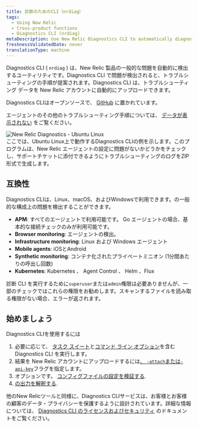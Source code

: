 ```yaml
---
title: 診断のためのCLI（nrdiag）
tags:
  - Using New Relic
  - Cross-product functions
  - Diagnostics CLI (nrdiag)
metaDescription: Use New Relic Diagnostics CLI to automatically diagnose common problems with New Relic agents and send the results to Support.
freshnessValidatedDate: never
translationType: machine
---
```


Diagnostics CLI ( `nrdiag` ) は、New Relic 製品の一般的な問題を自動的に検出するユーティリティです。Diagnostics CLI で問題が検出されると、トラブルシューティングの手順が提案されます。Diagnostics CLI は、トラブルシューティング データを New Relic アカウントに自動的にアップロードできます。

Diagnostics CLIはオープンソースで、 [GitHub](https://github.com/newrelic/newrelic-diagnostics-cli) に置かれています。

エージェントのその他のトラブルシューティング手順については、 [データが表示されない](/docs/agents/manage-apm-agents/troubleshooting/not-seeing-data) をご覧ください。

<img title="New Relic Diagnostics - Ubuntu Linux" alt="New Relic Diagnostics - Ubuntu Linux" src="/images/solutions_screenshot-crop_ubuntu-diagnostics.gif" />

<figcaption>
  ここでは、Ubuntu Linux上で動作するDiagnostics CLIの例を示します。このプログラムは、New Relic エージェントの設定に問題がないかどうかをチェックし、サポートチケットに添付できるようにトラブルシューティングのログをZIP形式で生成します。
</figcaption>

## 互換性

Diagnostics CLIは、Linux、macOS、およびWindowsで利用できます。の一般的な構成上の問題を検出することができます。

* <DNT>**APM**</DNT>: すべての<InlinePopover type="apm" />エージェントで利用可能です。 Go エージェントの場合、基本的な接続チェックのみが利用可能です。
* <DNT>**Browser monitoring**</DNT>: <InlinePopover type="browser" />エージェントの検出。
* <DNT>**Infrastructure monitoring**</DNT>: Linux および Windows エージェント
* <DNT>**Mobile agents**</DNT>: iOSとAndroid
* <DNT>**Synthetic monitoring**</DNT>: コンテナ化されたプライベートミニオン (1分間あたりの呼出し回数)
* <DNT>**Kubernetes**</DNT>: Kubernetes 、 Agent Control 、 Helm 、Flux

診断 CLI を実行するために`superuser`または`admin`権限は必要ありませんが、一部のチェックではこれらの権限をお勧めします。スキャンするファイルを読み取る権限がない場合、エラーが返されます。

## 始めましょう

Diagnostics CLIを使用するには

1. 必要に応じて、 [タスク スイート](/docs/new-relic-solutions/solve-common-issues/diagnostics-cli-nrdiag/run-diagnostics-cli-nrdiag)と[コマンド ライン オプション](/docs/using-new-relic/cross-product-functions/diagnostics-cli-nrdiag/pass-command-line-options-nrdiag)を含む Diagnostics CLI を実行します。
2. 結果を New Relic アカウントにアップロードするには[、 `-attach`または`-api-key`](/docs/using-new-relic/cross-product-functions/diagnostics-cli-nrdiag/pass-command-line-options-nrdiag)フラグを指定します。
3. オプションです。 [コンフィグファイルの設定を検証する](/docs/using-new-relic/cross-product-functions/diagnostics-cli-nrdiag/validate-config-file-settings-nrdiag).
4. [の出力を解釈する](/docs/using-new-relic/cross-product-functions/diagnostics-cli-nrdiag/interpret-nrdiag-output).

他のNew Relicツールと同様に、Diagnostics CLIサービスは、お客様とお客様の顧客のデータ・プライバシーを保護するように設計されています。詳細な情報については、 [Diagnostics CLI のライセンスおよびセキュリティ](/docs/using-new-relic/cross-product-functions/diagnostics-cli-nrdiag/diagnostics-cli-licensing-security) のドキュメントをご覧ください。